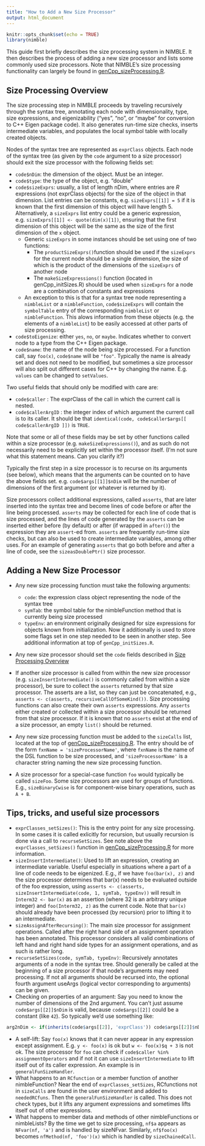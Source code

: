 ```yaml
---
title: "How to Add a New Size Processor"
output: html_document
---
```


```r
knitr::opts_chunk$set(echo = TRUE)
library(nimble)
```

This guide first briefly describes the size processing system in NIMBLE.  It then describes the process of adding a new size processor and lists some commonly used size processors.  Note that NIMBLE's size processing functionality can largely be found in [genCpp_sizeProcessing.R](https://github.com/nimble-dev/nimble/blob/devel/packages/nimble/R/genCpp_sizeProcessing.R).


## Size Processing Overview


The size processing step in NIMBLE proceeds by traveling recursively through the syntax tree, annotating each node with dimensionality, type, size expressions, and eigenizability ("yes", "no", or "maybe" for conversion to C++ Eigen package code).  It also generates run-time size checks, inserts intermediate variables, and populates the local symbol table with locally created objects. 

Nodes of the syntax tree are represented as `exprClass` objects. Each node of the syntax tree (as given by the `code` argument to a size processor) should exit the size processor with the following fields set:

* `code$nDim`: the dimension of the object.  Must be an integer.
* `code$type`: the type of the object, e.g. "double"
* `code$sizeExprs`: usually, a list of length nDim, where entries are *R* expressions (not exprClass objects) for the size of the object in that dimension. List entries can be constants, e.g. `sizeExprs[[1]] = 5` if it is known that the first dimension of this object will have length 5.  Alternatively, a `sizeExprs` list entry could be a generic expression, e.g. `sizeExprs[[1]] <- quote(dim(x)[1])`, ensuring that the first dimension of this object will be the same as the size of the first dimension of the `x` object.    
    * Generic `sizeExprs` in some instances should be set using one of two functions: 
        * The `productSizeExprs()`function should be used if the `sizeExprs` for the current node should be a single dimension, the size of which is the product of the dimensions of the `sizeExprs` of another node  
        * The  `makeSizeExpressions()`  function (located in genCpp_initSizes.R) should be used when `sizeExprs` for a node are a combination of constants and expressions 
    * An exception to this is that for a syntax tree node representing a `nimbleList` or a `nimbleFunction`, `code$sizeExprs` will contain the `symbolTable` entry of the corresponding `nimbleList` or `nimbleFunction`.  This alows information from these objects (e.g. the elements of a `nimbleList`) to be easily accessed at other parts of size processing.  
* `code$toEigenize`: either `yes`, `no`, or `maybe`.  Indicates whether to convert node to a type from the C++ Eigen package.
* `code$name`: the name of the node being size processed. For a function call, say `foo(x)`, `code$name` will be `"foo"`.  Typically the name is already set and does not need to be modified, but sometimes a size processor will also split out different cases for C++ by changing the name.  E.g. `values` can be changed to `setValues`.

Two useful fields that should only be modified with care are:

* `code$caller` : The exprClass of the call in which the current call is nested.
* `code$callerArgID` : the integer index of which argument the current call is to its caller.  It should be that `identical(code, code$caller$args[[ code$callerArgID ]])` is `TRUE`.

Note that some or all of these fields may be set by other functions called within a size processor (e.g. `makeSizeExpressions()`), and as such do not necessarily need to be explicitly set within the processor itself. (I'm not sure what this statement means.  Can you clarify it?)

Typically the first step in a size processor is to recurse on its arguments (see below), which means that the arguments can be counted on to have the above fields set.  e.g. `code$args[[1]]$nDim` will be the number of dimensions of the first argument (or whatever is returned by it).

Size processors collect additional expressions, called `asserts`, that are later inserted into the syntax tree and become lines of code before or after the line being processed.  `asserts` may be collected for each line of code that is size processed, and the lines of code generated by the `asserts` can be inserted either before (by default) or after (if wrapped in `after()`) the expression they are `assert`-ed from.  `asserts` are frequently run-time size checks, but can also be used to create intermediate variables, among other uses.  For an example of generating `asserts` that go both before and after a line of code, see the `sizeasDoublePtr()` size processor.

## Adding a New Size Processor

* Any new size processing function must take the following arguments:
    * `code`: the expression class object representing the node of the syntax tree
    * `symTab`: the symbol table for the nimbleFunction method that is currently being size processed
    * `typeEnv`: an environment originally designed for size expressions for objects known from initialization.  Now it additionally is used to store some flags set in one step needed to be seen in another step.  See additional information at top of `genCpp_initSizes.R`.
* Any new size processor should set the `code` fields described in [Size Processing Overview](#size-processing-overview)
* If another size processor is called from within the new size processor (e.g. `sizeInsertIntermediate()` is commonly called from within a size processor), be sure to collect the `asserts` returned by that size processor.  The asserts are a list, so they can just be concatenated, e.g., `asserts <- c(asserts, recursiveCallOfSomeKind())`. Size processing functions can also create their own `asserts` expressions.  Any `asserts` either created or collected within a size processor should be returned from that size processor.  If it is known that no `asserts` exist at the end of a size processor, an empty `list()` should be returned.

* Any new size processing function must be added to the `sizeCalls` list, located at the top of [genCpp_sizeProcessing.R](https://github.com/nimble-dev/nimble/blob/devel/packages/nimble/R/genCpp_sizeProcessing.R).  The entry should be of the form `fxnName = 'sizeProcessorName'`, where `fxnName` is the name of the DSL function to be size processed, and `'sizeProcessorName'` is a character string naming the new size processing function.

* A size processor for a special-case function `foo` would typically be called `sizeFoo`.  Some size processors are used for groups of functions.  E.g., `sizeBinaryCwise` is for component-wise binary operations, such as `A + B`. 


## Tips, tricks, and useful size processors

* `exprClasses_setSizes()`:  This is the entry point for any size processing.  In some cases it is called exlicitly for recursion, but usually recursion is done via a call to `recurseSetSizes`. See note above the `exprClasses_setSizes()` function in [genCpp_sizeProcessing.R](https://github.com/nimble-dev/nimble/blob/devel/packages/nimble/R/genCpp_sizeProcessing.R) for more information.
* `sizeInsertIntermediate()`:  Used to lift an expression, creating an intermediate variable.  Useful especially in situations where a part of a line of code needs to be eigenized.  E.g., if we have `foo(bar(x), z)` and the size processor determines that bar(x) needs to be evaluated outside of the foo expression, using `asserts <- c(asserts, sizeInsertIntermediate(code, 1, symTab, typeEnv))` will result in `Interm32 <- bar(x)` as an assertion (where 32 is an arbitrary unique integer) and `foo(Interm32, z)` as the current code.  Note that `bar(x)` should already have been processed (by recursion) prior to lifting it to an intermediate.  
* `sizeAssignAfterRecursing()`:  The main size processor for assignment operations.  Called after the right hand side of an assignment operation has been annotated.  This processor considers all valid combinations of left hand and right hand side types for an assignment operations, and as such is rather long.
* `recurseSetSizes(code, symTab, typeEnv)`: Recursively annotates arguments of a node in the syntax tree.  Should generally be called at the beginning of a size processor if that node's arguments may need processing. If not all arguments should be recursed into, the optional fourth argument useArgs (logical vector corresponding to arguments) can be given.
* Checking on properties of an argument: Say you need to know the number of dimensions of the 2nd argument.  You can't just assume `code$args[[2]]$nDim` is valid, because `code$args[[2]]` could be a constant (like `42`).  So typically we'd use something like:
```r
arg2nDim <- if(inherits(code$args[[2]], 'exprClass')) code$args[[2]]$nDim else 0
```
* A self-lift: Say `foo(x)` knows that it can never appear in any expression except assignment.  E.g. `y <- foo(x)` is ok but `w <- foo(x)$q + 3` is not ok.  The size processor for `foo` can check if `code$caller %in% assignmentOperators` and if not it can use `sizeInsertIntermediate` to lift itself out of its caller expression.  An example is in `generalFunSizeHandler`.
* What happens to an `RCfunction` or a member function of another nimbleFunction?  Near the end of `exprClasses_setSizes`, RCfunctions not in `sizeCalls` are found in the user environment and added to `neededRCfuns`.  Then the `generalFunSizeHandler` is called.  This does not check types, but it lifts any argument expressions and sometimes lifts itself out of other expressions.
* What happens to member data and methods of other nimbleFunctions or nimbleLists?  By the time we get to size processing, `nf$a` appears as `NFvar(nf, 'a')` and is handled by sizeNFvar.  Similarly, `nf$foo(x)` becomes `nfMethod(nf, 'foo')(x)` which is handled by `sizeChainedCall`.